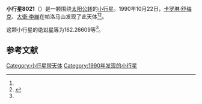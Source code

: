 {{Infobox planet
| bgcolour = #FFFFC0
| name = 8021 Walter
| symbol = 
| image = 
| caption = 
| discovery = yes
| discovery_ref = 
| discoverer = [[卡罗琳·舒梅克|卡罗琳·舒梅克]]、[[大衛·李維|大衛·李維]]
| discovery_site = [[帕洛马山|帕洛马山]] 
| discovered = 1990年10月22日
| designations = yes
| mp_name = 
| named_after = 
| alt_names = 1990 UO2/ 1939 VL
| mp_category = [[主带小行星|主带小行星]]
| orbit_ref = <ref name="a">[http://ssd.jpl.nasa.gov/sbdb.cgi?sstr=8021 8021 Walter] {{Wayback|url=http://ssd.jpl.nasa.gov/sbdb.cgi?sstr=8021 |date=20201124030310 }}，小行星數據庫瀏覽器（JPL Small-Body Database Browser）－[[美国国家航空航天局|美国国家航空航天局]]喷气推进实验室</ref>
| epoch = 2456400.5 (2013年4月18日更新)
| aphelion = {{convert|2.9008052|AU|km|3|abbr=on|lk=out}}
| perihelion = {{convert|1.8359388|AU|km|3|abbr=on}}
| semimajor = {{convert|2.3683720|AU|km|3|abbr=on}}
| eccentricity = 0.2248098
| period = 1331.29192 [[日|日]]<br />3.64[[儒略年|儒略年]]
| avg_speed = 
| inclination = 23.79289
| asc_node = 236.96466
| mean_anomaly = 
| arg_peri = 162.26609
| satellites = 
| physical_characteristics = yes
| dimensions = 
| mass = 
| density = 
| surface_grav = 
| escape_velocity = 
| sidereal_day = 
| axial_tilt = 
| pole_ecliptic_lat = 
| pole_ecliptic_lon = 
| albedo = 
| temperatures= 
| temp_name1 = 
| mean_temp_1 = 
| max_temp_1 = 
| temp_name2 = 
| max_temp_2 = 
| spectral_type = 
| abs_magnitude = 162.26609
}}

'''小行星8021'''（{{lang-en|8021 Walter}}）是一颗围绕[[太阳|太阳]][[公转|公转]]的[[小行星|小行星]]。1990年10月22日，[[卡罗琳·舒梅克|卡罗琳·舒梅克]]、[[大衛·李維|大衛·李維]]在帕洛马山发现了此天体<ref name="a" /><ref>{{cite news|title=小行星列表|url=http://cfa-www.harvard.edu/iau/lists/NumberedMPs.txt|accessdate=2013-07-08|newspaper=哈佛大学|archive-date=2008-05-17|archive-url=https://web.archive.org/web/20080517010638/http://cfa-www.harvard.edu/iau/lists/NumberedMPs.txt|dead-url=no}}</ref>。

这颗小行星的[[绝对星等|绝对星等]]为162.26609等<ref name="a" />。

==参考文献==
{{reflist}}
{{Minor Planet Number|[[小行星8020|小行星8020]]|[[小行星8022|小行星8022]]}}

{{小天体}}

[[Category:小行星带天体|Category:小行星带天体]]
[[Category:1990年发现的小行星|Category:1990年发现的小行星]]

{{asteroid-stub}}